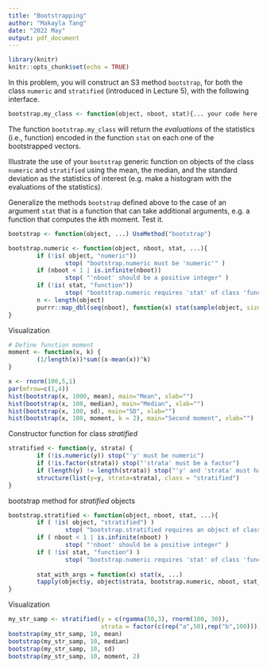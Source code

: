 ```yaml
---
title: "Bootstrapping"
author: "Makayla Tang"
date: "2022 May"
output: pdf_document
---
```


```r
library(knitr)
knitr::opts_chunk$set(echo = TRUE)
```

In this problem, you will construct an S3 method `bootstrap`, for both the class `numeric` and `stratified` (introduced in Lecture 5), with the following interface.

```r
bootstrap.my_class <- function(object, nboot, stat){... your code here ...}
```

The function `bootstrap.my_class` will return the *evaluations* of the statistics (i.e., function) encoded in the function `stat` on each one of the bootstrapped vectors.

Illustrate the use of your `bootstrap` generic function on objects of the class `numeric` and `stratified` using the mean, the median, and the standard deviation as the statistics of interest (e.g. make a histogram with the evaluations of the statistics).

Generalize the methods `bootstrap` defined above to the case of an argument `stat` that is a function that can take additional arguments, e.g. a function that computes the *k*th moment. Test it.

```r
bootstrap <- function(object, ...) UseMethod("bootstrap")
```

```r
bootstrap.numeric <- function(object, nboot, stat, ...){ 
        if (!is( object, "numeric"))
                stop( "bootstrap.numeric must be 'numeric'" ) 
        if (nboot < 1 | is.infinite(nboot))
                stop( "'nboot' should be a positive integer" ) 
        if (!is( stat, "function"))
                stop( "bootstrap.numeric requires 'stat' of class 'function'" )
        n <- length(object)
        purrr::map_dbl(seq(nboot), function(x) stat(sample(object, size=n, replace=TRUE), ...)) 
}
```

Visualization

```r
# Define function moment
moment <- function(x, k) {
        (1/length(x))*sum((x-mean(x))^k)
}

x <- rnorm(100,5,1)
par(mfrow=c(1,4))
hist(bootstrap(x, 1000, mean), main="Mean", xlab="")
hist(bootstrap(x, 100, median), main="Median", xlab="")
hist(bootstrap(x, 100, sd), main="SD", xlab="")
hist(bootstrap(x, 100, moment, k = 2), main="Second moment", xlab="")
```

Constructor function for class *stratified*

```r
stratified <- function(y, strata) {
        if (!is.numeric(y)) stop("'y' must be numeric")
        if (!is.factor(strata)) stop("'strata' must be a factor")
        if (length(y) != length(strata)) stop("'y' and 'strata' must have equal length")
        structure(list(y=y, strata=strata), class = "stratified")
}
```

bootstrap method for *stratified* objects

```r
bootstrap.stratified <- function(object, nboot, stat, ...){ 
        if ( !is( object, "stratified") )
                stop( "bootstrap.stratified requires an object of class 'stratified'" ) 
        if ( nboot < 1 | is.infinite(nboot) )
                stop( "'nboot' should be a positive integer" ) 
        if ( !is( stat, "function") )
                stop( "bootstrap.numeric requires 'stat' of class 'function'" )
        
        stat_with_args = function(x) stat(x, ...)
        tapply(object$y, object$strata, bootstrap.numeric, nboot, stat_with_args)
}
```

Visualization

```r
my_str_samp <- stratified(y = c(rgamma(50,3), rnorm(100, 30)),
                          strata = factor(c(rep("a",50),rep("b",100))))
bootstrap(my_str_samp, 10, mean)
bootstrap(my_str_samp, 10, median)
bootstrap(my_str_samp, 10, sd)
bootstrap(my_str_samp, 10, moment, 2)
```

